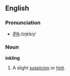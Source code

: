 ==English==

===Pronunciation===
*[[w:International Phonetic Alphabet|IPA]]:/ɪŋklɪŋ/

===Noun===
'''inkling'''
# A slight [[suspicion]] or [[hint]].